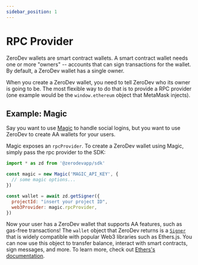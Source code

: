 ```yaml
---
sidebar_position: 1
---
```


# RPC Provider

ZeroDev wallets are smart contract wallets.  A smart contract wallet needs one or more "owners" -- accounts that can sign transactions for the wallet.  By default, a ZeroDev wallet has a single owner.

When you create a ZeroDev wallet, you need to tell ZeroDev who its owner is going to be.  The most flexible way to do that is to provide a RPC provider (one example would be the `window.ethereum` object that MetaMask injects).

## Example: Magic

Say you want to use [Magic](https://magic.link/) to handle social logins, but you want to use ZeroDev to create AA wallets for your users.

Magic exposes an `rpcProvider`.  To create a ZeroDev wallet using Magic, simply pass the rpc provider to the SDK:

```javascript
import * as zd from '@zerodevapp/sdk'

const magic = new Magic('MAGIC_API_KEY', {
  // some magic options...
})

const wallet = await zd.getSigner({
  projectId: "insert your project ID",
  web3Provider: magic.rpcProvider,
})
```

Now your user has a ZeroDev wallet that supports AA features, such as gas-free transactions!  The `wallet` object that ZeroDev returns is a [`Signer`](https://docs.ethers.io/v5/api/signer/#Signer) that is widely compatible with popular Web3 libraries such as Ethers.js.  You can now use this object to transfer balance, interact with smart contracts, sign messages, and more.  To learn more, check out [Ethers's documentation](https://docs.ethers.io/v5/getting-started/).